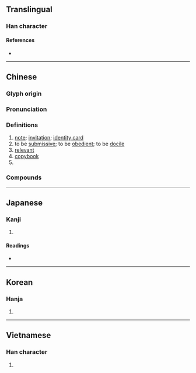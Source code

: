 {{character info/new}}
==Translingual==

===Han character===
{{Han char|rn=50|rad=巾|as=05|sn=8|four=41260|canj=LBYR|ids=⿰巾占}}

====References====
* {{Han ref|kx=0330.010|dkj=08849|dj=0635.200|hdz=10733.060|uh=5E16|ud=24086|bh=A9AB|bd=43435}}

----

==Chinese==
{{zh-forms}}

===Glyph origin===
{{Han etym}}

===Pronunciation===
{{zh-pron
|m=tiē,tiè,tiě
|m_note=tiē - "obedient, docile, relevant"; tiè - "copybook"; tiě - other senses
|c=tip3
|mn=thiap
|mc=y
|oc=y
|ma=
|cat=n,a,cl
}}

===Definitions===
{{zh-hanzi}}

# [[note]]; [[invitation]]; [[identity card]]
# to be [[submissive]]; to be [[obedient]]; to be [[docile]]
# [[relevant]]
# [[copybook]]
# {{zh-classifier|[[doses]] of herbal medicine}}

===Compounds===
{{zh-der|下帖子|中秋帖|二王帖|伯遠帖|何如帖|俛首帖耳|俯首帖耳|免帖|全帖|八字全帖|八字帖|六帖|券帖|匿名揭帖|十七帖|南帖|反輸一帖|叢帖|吉帖|名帖|告喪帖|唐臨晉帖|喜帖|喪亂帖|回帖|執憑文帖|堂帖|報喪帖|報帖|大補帖|大觀帖|妥帖|字帖|安家帖|安帖|官帖|宜春帖|寧帖|小帖兒|帖伏|帖兒|帖子|帖子詞|帖學|帖帖|帖息|帖括|帖括業|帖服|帖木兒|帖然|帖耳|帖花黃|帖騎|幫帖|平安帖|平帖|平復帖|庚帖|房帖|手帖|抬帖|招帖|拜帖|括帖|換帖|換帖兄弟|揭帖|摹帖|月儀帖|服帖|柬帖|榜帖|沒頭帖子|法帖|泥金帖子|淳化閣帖|淳熙閣帖|無名帖|照帖|爭坐位帖|牓帖|留帖|畫帖|發草帖|白孔六帖|白帖|碑帖|禊帖|稟帖|空帖拜年|筆帖式|簡帖|紅綠帖子|絳帖|繡帖兒|羌帖|臨帖|自敘帖|蘭亭帖|號帖|蜀素帖|解帖|訂婚柬帖|評書帖|試帖|說帖|請帖|諭帖|謝帖|軍帖|鈞帖|門帖|領帖|飛帖|駕帖|鴨頭丸帖|鵝群帖|黑帖|龍鳳帖}}

----

==Japanese==

===Kanji===
{{ja-kanji|grade=|rs=巾05}}

# {{defn|lang=ja|sort=巾05}}

====Readings====
* {{ja-readings
|goon=ちょう<てふ
|kanon=ちょう<てふ
|kanyoon=じょう<でふ
|kun=[[かきもの]] (kakimono)}}

----

==Korean==

===Hanja===
{{ko-hanja|hangeul=[[첩]], [[체]]|rv=cheop, che|mr=ch'ŏp, ch'e}}

# {{defn|lang=ko|sort=巾05}}

----

==Vietnamese==

===Han character===
{{vi-readings|rs=巾05|hanviet=thiếp}}

# {{defn|lang=vi|sort=巾05}}
